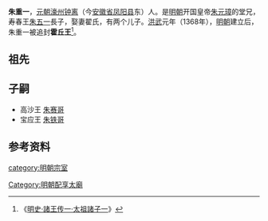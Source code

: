 '''朱重一'''，[[元朝|元朝]][[濠州|濠州]][[钟离|钟离]]（今[[安徽省|安徽省]][[凤阳县|凤阳县]]东）人。是[[明朝|明朝]]开国皇帝[[朱元璋|朱元璋]]的堂兄，寿春王[[朱五一|朱五一]]長子，娶妻翟氏，有两个儿子。[[洪武|洪武]]元年（1368年），[[明朝|明朝]]建立后，朱重一被追封'''霍丘王'''<ref>《[[s:明史/卷116|明史·諸王传一·太祖諸子一]]》</ref>。
==祖先==
{{Ahnentafel top}}<center>
{{ahnentafel-compact5
|boxstyle_1=background-color: #ff8000;
|boxstyle_2=background-color: #ff6700;
|boxstyle_3=background-color: #ff4e00;
|boxstyle_4=background-color: #ff3500;
|boxstyle_5=background-color: #ff1c00;
|1=（追封）'''霍丘王朱重一'''
|2='''父：'''（追封）寿春王[[朱五一|朱五一]]
|3='''母：'''（追封）寿春王妃刘氏
|4='''祖父：'''（追尊）熙祖裕皇帝[[朱初一|朱初一]]
|5='''祖母：'''（追尊）[[裕皇后|裕皇后]]王氏
|6=
|7=
|8='''曾祖父：'''（追尊）懿祖恒皇帝[[朱四九|朱四九]]
|9='''曾祖母：'''（追尊）[[恒皇后|恒皇后]]侯氏
|10= 
|11=
|12=
|13=
|14=
|15=
|16='''高祖父：'''（追尊）德祖玄皇帝[[朱百六|朱百六]]
|17='''高祖母：'''（追尊）[[玄皇后|玄皇后]]胡氏
|18=
|19=
|20=
|21=
|22=
|23=
|24=
|25=
|26=
|27=
|28=
|29=
|30=
|31=
}}</center>
{{ahnentafel bottom}}
==子嗣==
*高沙王 [[朱赛哥|朱赛哥]]
*宝应王 [[朱铁哥|朱铁哥]]

{{s-start}}
{{s-none|無|[[明朝|明政府]]封之}}
{{s-ttl|title=[[明朝藩王列表_(熙祖系)#霍丘國|明霍丘國國王]]|years=追封}}
{{s-none|無}}
{{end}} 

==参考资料==
<div style="font-size:small" class="references-2column"> 
<references />
</div>
{{明朝配享太廟}}
[[category:明朝宗室|category:明朝宗室]]
[[Category:明朝配享太廟|Category:明朝配享太廟]]